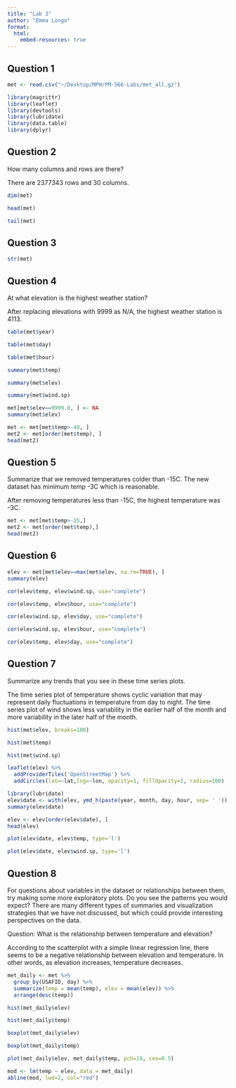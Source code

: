 ```yaml
---
title: "Lab 3"
author: "Emma Longo"
format:
  html: 
    embed-resources: true
---
```


## Question 1

```r

met <- read.csv("~/Desktop/MPH/PM-566-Labs/met_all.gz") 

library(magrittr)
library(leaflet)
library(devtools)
library(lubridate)
library(data.table)
library(dplyr)
```

## Question 2

How many columns and rows are there?

There are 2377343 rows and 30 columns.

```r

dim(met)

head(met)

tail(met)
```

## Question 3

```r

str(met)
```

## Question 4

At what elevation is the highest weather station?

After replacing elevations with 9999 as N/A, the highest weather station is 4113.

```r

table(met$year)

table(met$day)

table(met$hour)

summary(met$temp)

summary(met$elev)

summary(met$wind.sp)

met[met$elev==9999.0, ] <- NA
summary(met$elev)

met <- met[met$temp>-40, ]
met2 <- met[order(met$temp), ]
head(met2)
```

## Question 5

Summarize that we removed temperatures colder than -15C. The new dataset has minimum temp -3C which is reasonable.

After removing temperatures less than -15C, the highest temperature was -3C.

```r

met <- met[met$temp>-15,]
met2 <- met[order(met$temp),]
head(met2)
```

## Question 6

```r

elev <- met[met$elev==max(met$elev, na.rm=TRUE), ]
summary(elev)

cor(elev$temp, elev$wind.sp, use="complete")

cor(elev$temp, elev$hour, use="complete")

cor(elev$wind.sp, elev$day, use="complete")

cor(elev$wind.sp, elev$hour, use="complete")

cor(elev$temp, elev$day, use="complete")
```

## Question 7

Summarize any trends that you see in these time series plots.

The time series plot of temperature shows cyclic variation that may represent daily fluctuations in temperature from day to night. The time series plot of wind shows less variability in the earlier half of the month and more variability in the later half of the month.

```r

hist(met$elev, breaks=100)

hist(met$temp)

hist(met$wind.sp)

leaflet(elev) %>%
  addProviderTiles('OpenStreetMap') %>% 
  addCircles(lat=~lat,lng=~lon, opacity=1, fillOpacity=1, radius=100)

library(lubridate)
elev$date <- with(elev, ymd_h(paste(year, month, day, hour, sep= ' ')))
summary(elev$date)

elev <- elev[order(elev$date), ]
head(elev)

plot(elev$date, elev$temp, type='l')

plot(elev$date, elev$wind.sp, type='l')

```

## Question 8

For questions about variables in the dataset or relationships between them, try making some more exploratory plots. Do you see the patterns you would expect? There are many different types of summaries and visualization strategies that we have not discussed, but which could provide interesting perspectives on the data.

Question: What is the relationship between temperature and elevation?

According to the scatterplot with a simple linear regression line, there seems to be a negative relationship between elevation and temperature. In other words, as elevation increases, temperature decreases.

```r

met_daily <- met %>% 
  group_by(USAFID, day) %>%
  summarize(temp = mean(temp), elev = mean(elev)) %>%
  arrange(desc(temp))

hist(met_daily$elev)

hist(met_daily$temp)

boxplot(met_daily$elev)

boxplot(met_daily$temp)

plot(met_daily$elev, met_daily$temp, pch=19, cex=0.5)

mod <- lm(temp ~ elev, data = met_daily)
abline(mod, lwd=2, col="red")
```

